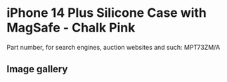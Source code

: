 # iPhone 14 Plus Silicone Case with MagSafe - Chalk Pink

Part number, for search engines, auction websites and such: MPT73ZM/A

## Image gallery

<div style={{ width: "768px" }}>
  <GalleryComponent
    images={[
      {
        original: "/everysource/MPT73",
        thumbnail: "/everypreview/MPT73",
      },
      {
        original: "/everysource/MPT73_AV1",
        thumbnail: "/everypreview/MPT73_AV1",
      },
      {
        original: "/everysource/MPT73_AV2",
        thumbnail: "/everypreview/MPT73_AV2",
      },
      {
        original: "/everysource/MPT73_AV3",
        thumbnail: "/everypreview/MPT73_AV3",
      },
      {
        original: "/everysource/MPT73_AV4",
        thumbnail: "/everypreview/MPT73_AV4",
      },
      {
        original: "/everysource/MPT73_AV5",
        thumbnail: "/everypreview/MPT73_AV5",
      }
    ]}
  />
</div>